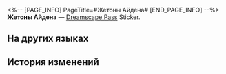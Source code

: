 <%-- [PAGE_INFO]
PageTitle=#Жетоны Айдена#
[END_PAGE_INFO] --%>
{{Предмет Инфобокс
|id          = 223204
|Изображение = Dreamscape Pass Sticker Жетоны Айдена.png
|Тип         = Dreamscape Pass Sticker
|Тип2        = Веселье до смерти Stickers
|Инвентарь   = 
|Редкость    = 4
|Эффект      = 
|Описание    = Пронумерованные наклейки, используемые для украшения дневника сновидений. Бывают самыми разными.
|Источник1   = [[Познакомьтесь с гулякой, который выдаёт жетоны Айдена]]
}}
{{Описание|Говорят, что существуют воры, специализирующиеся на краже этих игровых жетонов.}}
'''Жетоны Айдена''' — [[Dreamscape Pass]] Sticker.

==На других языках==
{{На других языках
|en   = Aideen Tokens
|zhs  = 艾迪恩代币
|zht  = 艾迪恩代幣
|ja   = エディオンコイン
|ko   = 에이딘 코인
|es   = Fichas Aideen
|fr   = Jetons Aideen
|ru   = Жетоны Айдена
|th   = Aideen Token
|vi   = Xu Aideen
|de   = Aideen-Marken
|id   = Aideen Token
|pt   = Fichas Aideen
}}

==История изменений==
{{История изменений|3.5}}